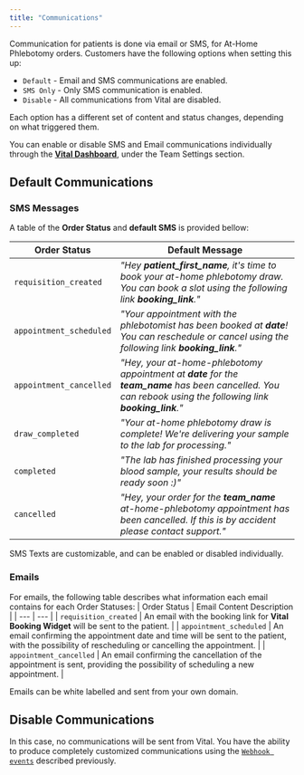 ```yaml
---
title: "Communications"
---
```


Communication for patients is done via email or SMS, for At-Home Phlebotomy orders.
Customers have the following options when setting this up:

- `Default` - Email and SMS communications are enabled.
- `SMS Only` - Only SMS communication is enabled.
- `Disable` - All communications from Vital are disabled.

Each option has a different set of content and status changes, depending on what triggered them.

<Info>You can enable or disable SMS and Email communications individually through the [**Vital Dashboard**](http://app.tryvital.io/), under the Team Settings section.</Info>

## Default Communications

### SMS Messages

A table of the **Order Status** and **default SMS** is provided bellow:

| Order Status | Default Message |
| --- | --- |
| `requisition_created` | _"Hey **patient_first_name**, it's time to book your at-home phlebotomy draw. You can book a slot using the following link **booking_link**."_ |
| `appointment_scheduled` | _"Your appointment with the phlebotomist has been booked at **date**! You can reschedule or cancel using the following link **booking_link**."_ |
| `appointment_cancelled` | _"Hey, your at-home-phlebotomy appointment at **date** for the **team_name** has been cancelled. You can rebook using the following link **booking_link**."_ |
| `draw_completed` | _"Your at-home phlebotomy draw is complete! We're delivering your sample to the lab for processing."_ |
| `completed` | _"The lab has finished processing your blood sample, your results should be ready soon :)"_ |
| `cancelled` | _"Hey, your order for the **team_name** at-home-phlebotomy appointment has been cancelled. If this is by accident please contact support."_ |

<Info>SMS Texts are customizable, and can be enabled or disabled individually.</Info>

### Emails

For emails, the following table describes what information each email contains for each Order Statuses:
| Order Status | Email Content Description |
| --- | --- |
| `requisition_created` | An email with the booking link for **Vital Booking Widget** will be sent to the patient. |
| `appointment_scheduled` | An email confirming the appointment date and time will be sent to the patient, with the possibility of rescheduling or cancelling the appointment. |
| `appointment_cancelled` | An email confirming the cancellation of the appointment is sent, providing the possibility of scheduling a new appointment. |

<Info>Emails can be white labelled and sent from your own domain.</Info>


## Disable Communications

In this case, no communications will be sent from Vital. You have the ability to produce completely customized communications
using the [`Webhook events`](/lab/at-home-phlebotomy/webhooks) described previously.